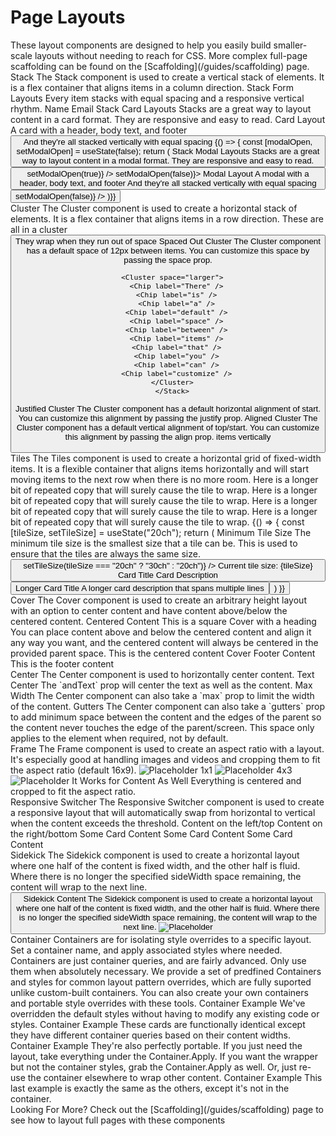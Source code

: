 

<Meta title="Guides/Layouts" />

# Page Layouts

<Stack>
  <Text>These layout components are designed to help you easily build smaller-scale layouts without needing to reach for CSS.  </Text>
  <Text>More complex full-page scaffolding can be found on the [Scaffolding](/guides/scaffolding) page.  </Text>
</Stack>
<Stack space="largest">
<section>
<Stack>
<Canvas>
  <Stack>
    <Heading level={1}>Stack</Heading>
    <Text>The Stack component is used to create a vertical stack of elements. It is a flex container that aligns items in a column direction.</Text>
  </Stack>
</Canvas>
<Canvas>
  <Stack>
    <Heading level={2}>Stack Form Layouts</Heading>
    <Text>Every item stacks with equal spacing and a responsive vertical rhythm.</Text>
    <Stack>
      <FormFieldLabel external>Name</FormFieldLabel>
      <InputText label="Name" />
      <FormFieldLabel external>Email</FormFieldLabel>
      <InputText label="Email" />
    </Stack>
  </Stack>
</Canvas>
<Canvas>

  <Stack>
    <Heading level={2}>Stack Card Layouts</Heading>
    <Text>Stacks are a great way to layout content in a card format. They are responsive and easy to read.</Text>
    <Cluster>
      <Card elevation="base">
        <Box padding="base">
          <Stack>
            <Heading level={3}>Card Layout</Heading>
            <Text>A card with a header, body text, and footer</Text>
            <Button label="Button" />
            <Text>And they're all stacked vertically</Text>
            <Text>with equal spacing</Text>
          </Stack>
        </Box>
      </Card>
    </Cluster>
  </Stack>
  
</Canvas>
<Story>
  {() => {
    const [modalOpen, setModalOpen] = useState(false);
    return (
  <Canvas>
  <Stack>
    <Heading level={2}>Stack Modal Layouts</Heading>
    <Text>Stacks are a great way to layout content in a modal format. They are responsive and easy to read.</Text>
    <Button label="Open Modal" onClick={() => setModalOpen(true)} />
    <Modal open={modalOpen} onRequestClose={() => setModalOpen(false)}>
    <Box padding="base">
      <Stack>
        <Heading level={3}>Modal Layout</Heading>
        <Text>A modal with a header, body text, and footer</Text>
        <Text>And they're all stacked vertically with equal spacing</Text>
        <Button label="Close the Modal" onClick={() => setModalOpen(false)} />
      </Stack>  
    </Box>
    </Modal>
    </Stack>
  </Canvas>
  )}}
</Story>

</Stack>
</section>
<section>
<Stack>
<Canvas>
  <Stack>
    <Heading level={1}>Cluster</Heading>
    <Text>The Cluster component is used to create a horizontal stack of elements. It is a flex container that aligns items in a row direction.</Text>
    <Cluster>
      <Chip label="Cluster Chip" />
      <Heading level={5}>These are all in a cluster</Heading>
      <Button label="Clustered items have variable widths" />
      <Text>They wrap when they run out of space</Text>
      </Cluster>
  </Stack>
</Canvas>
<Canvas>
  <Stack>
    <Heading level={2}>Spaced Out Cluster</Heading>
    <Text>The Cluster component has a default space of 12px between items. You can customize this space by passing the space prop.</Text>

      <Cluster space="larger">
        <Chip label="There" />
        <Chip label="is" />
        <Chip label="a" />
        <Chip label="default" />
        <Chip label="space" />
        <Chip label="between" />
        <Chip label="items" />
        <Chip label="that" />
        <Chip label="you" />
        <Chip label="can" />
        <Chip label="customize" />
      </Cluster>
      </Stack>

</Canvas>
<Canvas>
<Stack>
  <Typography size="largest" align="end" fontWeight="bold">Justified Cluster</Typography>
  <Text align="end">The Cluster component has a default horizontal alignment of start. You can customize this alignment by passing the justify prop.</Text>
  <Cluster justify="end">
        <Chip label="You" />
        <Chip label="can" />
        <Chip label="justify" />
        <Chip label="the items" />
        <Chip label="in the cluster" />
        <Chip label="horizontally" />
      </Cluster>
</Stack>
</Canvas>
<Canvas>
  <Stack>
  <Heading level={2}>Aligned Cluster</Heading>
  <Text>The Cluster component has a default vertical alignment of top/start. You can customize this alignment by passing the align prop.</Text>
  <Cluster align="center">
        <Chip label="You can also align" />
          <Text>  
            items vertically
          </Text>
          <div style={{ height: "100px", backgroundColor: "var(--color-surface--background)", width:200 }}>
          &nbsp;
          </div>
      </Cluster>
  </Stack>
  </Canvas>
</Stack>
</section>
<section>
<Stack>
<Canvas>
   <Stack>
  <Heading level={1}>Tiles</Heading>
    <Text>The Tiles component is used to create a horizontal grid of fixed-width items. 
    It is a flexible container that aligns items horizontally and will start moving items to the next row when there is no more room.</Text>
  <Tiles minSize="15ch" space="12px">
    <Text>Here is a longer bit of repeated copy that will surely cause the tile to wrap.</Text>
    <Text>Here is a longer bit of repeated copy that will surely cause the tile to wrap.</Text>
    <Text>Here is a longer bit of repeated copy that will surely cause the tile to wrap.</Text>
    <Text>Here is a longer bit of repeated copy that will surely cause the tile to wrap.</Text>
  </Tiles>
  </Stack>
</Canvas>
<Story>
{() => {
  const [tileSize, setTileSize] = useState("20ch");
  return (
  <Canvas>
  <Stack>
  <Heading level={2}>Minimum Tile Size</Heading>
    <Text>The minimum tile size is the smallest size that a tile can be. This is used to ensure that the tiles are always the same size.</Text>
    <Cluster align="center">
      <Button label="Change the size of the tiles" onClick={() => setTileSize(tileSize === "20ch" ? "30ch" : "20ch")} />
      <Text>Current tile size: {tileSize}</Text>
    </Cluster>
  <Tiles minSize={tileSize} space="12px">
    <Card elevation="base">
      <Box padding="base" borderWidth="0px">
        <Stack>
          <Heading level={2}>Card Title</Heading>
          <Text>Card Description</Text>
          <Button label="Card Button" />
        </Stack>
      </Box>
    </Card>
    <Card elevation="base">
      <Box padding="base" borderWidth="0px">
        <Stack>
          <Heading level={2}>Longer Card Title</Heading>
          <Text>A longer card description that spans multiple lines</Text>
          <Button label="Card Button" />
        </Stack>
      </Box>
    </Card>
  </Tiles>
  </Stack>
  </Canvas>
  )
}}
</Story>
</Stack>
</section>
<section>
<Stack>
<Canvas>
  <Stack>
    <Heading level={1}>Cover</Heading>
    <Text>The Cover component is used to create an arbitrary height layout with an option to center content and have content above/below the centered content.</Text>
    <Cover minHeight="30vh">
      <Cover.Center>
        <Box padding="base" background="surface--background">
        <Stack>
        <Heading level={2}>Centered Content</Heading>
        <Box colorSurface="color-text" colorInverse="color-surface" invert>
            <Text>This is a square</Text>
        </Box>
        </Stack>
      </Box>
      </Cover.Center>
    </Cover>
  </Stack>
  </Canvas>
  <Canvas>
    <Cover minHeight="40vh">
      <Stack>
        <Heading level={2}>Cover with a heading</Heading>
        <Text>You can place content above and below the centered content and align it any way you want, and the centered content will always be centered in the provided parent space.</Text>
      </Stack>
      <Cover.Center>
        <Box background="color-surface--background">
          <Text>This is the centered content</Text>
        </Box>
      </Cover.Center>
        <Box background="color-surface--background">
        <Stack>
          <Heading level={2}>Cover Footer Content</Heading>
          <Text>This is the footer content</Text>
        </Stack>
      </Box>
    </Cover>
  </Canvas>
  </Stack>
</section>
<section>
<Stack>
  <Canvas>
      <ContentBlock>
      <Stack>
        <Heading level={1}>Center</Heading>
        <Text>The Center component is used to horizontally center content.</Text>
      </Stack>
      </ContentBlock>
  </Canvas>
 <Canvas>
      <ContentBlock maxWidth="300px">
      <Stack align="start">
      <Heading level={1}>Text Center</Heading>
      <Text>The `andText` prop will center the text as well as the content.</Text>
      </Stack>
      </ContentBlock>
  </Canvas>
  <Canvas>
    <ContentBlock maxWidth="200px">
      <Stack>
        <Heading level={2}>Max Width</Heading>
        <Text>The Center component can also take a `max` prop to limit the width of the content.</Text>
      </Stack>  
    </ContentBlock>
  </Canvas>
  <Canvas>
    <ContentBlock gutters="largest">
      <Stack>
        <Heading level={2}>Gutters</Heading>
        <Text>The Center component can also take a `gutters` prop to add minimum space between the content and the edges of the parent so the content never touches the edge of the parent/screen. This space only applies to the element when required, not by default.</Text>
      </Stack>
    </ContentBlock>
   
  </Canvas>
  
</Stack>
</section>
<section>
<Stack>
 <Canvas>
  <Stack>
  <Heading level={1}>Frame</Heading>
  <Text>The Frame component is used to create an aspect ratio with a layout. It's especially good at handling images and videos and cropping them to fit the aspect ratio (default 16x9).</Text>
  <Frame>
    <img src="/img_collage.jpg" alt="Placeholder" />
  </Frame>
 
  </Stack>
  </Canvas>
  <Canvas>
    <Stack>
      <Heading level={2}>1x1</Heading>
        <Frame aspectX={1} aspectY={1}>
          <img src="/img_collage.jpg" alt="Placeholder" />
        </Frame>
    </Stack>
  </Canvas>
<Canvas>
    <Stack>
      <Heading level={2}>4x3</Heading>
        <Frame aspectX={4} aspectY={3}>
          <img src="/img_collage.jpg" alt="Placeholder" />
        </Frame>
    </Stack>
  </Canvas>
  <Canvas>
 <Frame>
    <Cover>
      <Heading level={2}>It Works for Content As Well</Heading>
      <Text>Everything is centered and cropped to fit the aspect ratio.</Text>
    </Cover>
  </Frame>
  </Canvas>
  </Stack>
</section>
<section>
<Stack>
<Canvas>
  <Stack>
    <Heading level={1}>Responsive Switcher</Heading>
    <Text>The Responsive Switcher component is used to create a responsive layout that will automatically swap from horizontal to vertical when the content exceeds the threshold.</Text>
    <ResponsiveSwitcher threshold="60ch" space="12px" limit={2}>
      <Box padding="base" background="surface--background">
          <Heading level={3}>Content on the left/top</Heading>
      </Box>
      <Box padding="base" background="surface--background">
        <Heading level={3}>Content on the right/bottom</Heading>
      </Box>
    </ResponsiveSwitcher>
  </Stack>
  </Canvas>
  <Canvas>
      <ResponsiveSwitcher threshold="50ch" limit={3}>
      <Card elevation="base">
          <Box padding="base">
          <Heading level={3}>Some Card Content</Heading>
        </Box>
      </Card>
       <Card elevation="base">
        <Box padding="base">
          <Heading level={3}>Some Card Content</Heading>
        </Box>
      </Card>
      <Card elevation="base">
        <Box padding="base">
          <Heading level={3}>Some Card Content</Heading>
        </Box>
      </Card>
      </ResponsiveSwitcher>
  </Canvas>
</Stack>
</section>
<section>

<Stack> 
<Canvas>
  <Stack>
  <Heading level={1}>Sidekick</Heading>
  <Text>The Sidekick component is used to create a horizontal layout where one half of the content is fixed width, and the other half is fluid. Where there is no longer the specified sideWidth space remaining, the content will wrap to the next line.</Text>
  <SideKick sideWidth="120px" contentMinWidth="60%">
      <InputText placeholder="Sidekick Input" />
      <Button label="Sidekick Button" />
    </SideKick>
  </Stack>
  </Canvas>
  <Canvas>
    <SideKick sideWidth="60%" contentMinWidth="200px">
      <Cover>
        <Cover.Center>
        <Stack>
        <Heading level={2}>Sidekick Content</Heading>
        <Text>The Sidekick component is used to create a horizontal layout where one half of the content is fixed width, and the other half is fluid. Where there is no longer the specified sideWidth space remaining, the content will wrap to the next line.</Text>
        </Stack>
        </Cover.Center>
        </Cover>
      <Frame aspectX={9} aspectY={16}>
         <img src="/img_collage.jpg" alt="Placeholder" />
      </Frame>
    </SideKick>
  </Canvas>
</Stack>
</section>
<section>
<Stack>
     <Stack>
     <Heading level={1}>Container</Heading>
     <Text>Containers are for isolating style overrides to a specific layout. Set a container name, and apply associated styles where needed.</Text>
     <Text>Containers are just container queries, and are fairly advanced. Only use them when absolutely necessary.</Text>
     <Text>We provide a set of predfined Containers and styles for common layout pattern overrides, which are fully suported unlike custom-built containers.</Text>
     <Text>You can also create your own containers and portable style overrides with these tools.</Text>
     </Stack>
    <Container name="container-items">
    <ContentBlock maxWidth="1280px" align="left">
      <Stack>
        <Container.Apply className={styles.item}>
          <Card>
            <Box padding="base" width={1280}>
              <Stack>
                <Heading level={1}>Container Example</Heading>
                <Text>We've overridden the default styles without having to modify any existing code or styles.</Text>
              </Stack>
            </Box>
          </Card>
        </Container.Apply>
        <Container.Apply className={styles.itemDotted}>
          <Card>
            <Box padding="base">
              <Stack>
                <Heading level={1}>Container Example</Heading>
                <Text>These cards are functionally identical except they have different container queries based on their content widths.</Text>
              </Stack>
            </Box>
          </Card>
        </Container.Apply>
        <Container.Apply className={styles.itemUpsideDown}>
          <Card>
            <Box padding="base">
              <Stack>
                <Heading level={1}>Container Example</Heading>
                <Text>They're also perfectly portable. If you just need the layout, take everything under the Container.Apply. If you want the wrapper but not the container styles, grab the Container.Apply as well. Or, just re-use the container elsewhere to wrap other content.</Text>
              </Stack>
            </Box>
          </Card>
        </Container.Apply>
      </Stack>
      </ContentBlock>
</Container>
<Stack>
 <Card>
            <Box padding="base">
              <Stack>
                <Heading level={1}>Container Example</Heading>
                <Text>This last example is exactly the same as the others, except it's not in the container.</Text>
              </Stack>
            </Box>
          </Card>
          </Stack>
          </Stack>
</section>

<Cover minHeight="30vh">
<Stack>
<Canvas>
  <Stack>
  <Heading level={1}>Looking For More?</Heading>
  <Text>Check out the [Scaffolding](/guides/scaffolding) page to see how to layout full pages with these components</Text>
  </Stack>
</Canvas>
</Stack>
</Cover>
</Stack>
